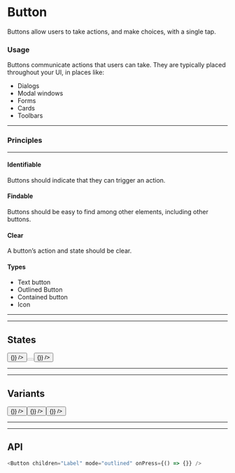 
# Button

Buttons allow users to take actions, and make choices, with a single tap.

### Usage

Buttons communicate actions that users can take. They are typically placed throughout your UI, in places like:

- Dialogs
- Modal windows
- Forms
- Cards
- Toolbars

---

### Principles

---

#### Identifiable

Buttons should indicate that they can trigger an action.

#### Findable

Buttons should be easy to find among other elements, including other buttons.

#### Clear

A button’s action and state should be clear.

#### Types

- Text button
- Outlined Button
- Contained button
- Icon

---

---

## States

<Preview>
  <Provider theme={themes.natura.light}>
    <div style={{ padding: '20px' }}>
      <Button children="Enabled" mode="contained" onPress={() => {}} />
      <Button children="Disabled" mode="contained" disabled />
      <Button children="Icon" mode="text" icon="camera" onPress={() => {}} />
    </div>
  </Provider>
</Preview>

---

---

## Variants

<Preview>
  <Provider theme={themes.natura.light}>
    <div style={{ padding: '20px' }}>
      <Button children="Contained" mode="contained" onPress={() => {}} />
      <Button children="Outlined" mode="outlined" onPress={() => {}} />
      <Button children="Text" mode="text" onPress={() => {}} />
    </div>
  </Provider>
</Preview>

---

---

## API

```js highlight-line="2"
<Button children="Label" mode="outlined" onPress={() => {}} />
```
